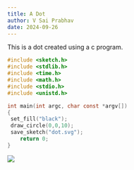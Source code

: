 ```yaml
---
title: A Dot
author: V Sai Prabhav
date: 2024-09-26
---
```


This is a dot created using a c program.

```c
#include <sketch.h>
#include <stdlib.h>
#include <time.h>
#include <math.h>
#include <stdio.h>
#include <unistd.h>

int main(int argc, char const *argv[])
{   
 set_fill("black");
 draw_circle(0,0,10);
 save_sketch("dot.svg");
    return 0;
}
```

![](images/dot.svg)
